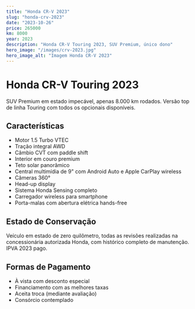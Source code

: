 ```yaml
---
title: "Honda CR-V 2023"
slug: "honda-crv-2023"
date: "2023-10-26"
price: 265000
km: 8000
year: 2023
description: "Honda CR-V Touring 2023, SUV Premium, único dono"
hero_image: "/images/crv-2023.jpg"
hero_image_alt: "Imagem Honda CR-V 2023"
---
```


# Honda CR-V Touring 2023

SUV Premium em estado impecável, apenas 8.000 km rodados. Versão top de linha Touring com todos os opcionais disponíveis.

## Características

- Motor 1.5 Turbo VTEC
- Tração integral AWD
- Câmbio CVT com paddle shift
- Interior em couro premium
- Teto solar panorâmico
- Central multimídia de 9" com Android Auto e Apple CarPlay wireless
- Câmeras 360°
- Head-up display
- Sistema Honda Sensing completo
- Carregador wireless para smartphone
- Porta-malas com abertura elétrica hands-free

## Estado de Conservação

Veículo em estado de zero quilômetro, todas as revisões realizadas na concessionária autorizada Honda, com histórico completo de manutenção. IPVA 2023 pago.

## Formas de Pagamento

- À vista com desconto especial
- Financiamento com as melhores taxas
- Aceita troca (mediante avaliação)
- Consórcio contemplado
